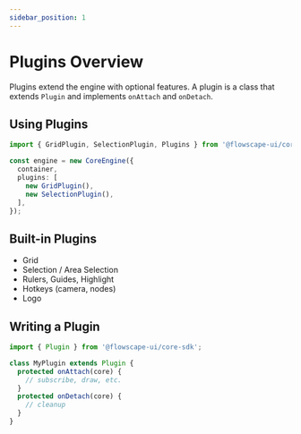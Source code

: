 ```yaml
---
sidebar_position: 1
---
```


# Plugins Overview

Plugins extend the engine with optional features. A plugin is a class that extends `Plugin` and implements `onAttach` and `onDetach`.

## Using Plugins

```ts
import { GridPlugin, SelectionPlugin, Plugins } from '@flowscape-ui/core-sdk';

const engine = new CoreEngine({
  container,
  plugins: [
    new GridPlugin(),
    new SelectionPlugin(),
  ],
});
```

## Built-in Plugins

- Grid
- Selection / Area Selection
- Rulers, Guides, Highlight
- Hotkeys (camera, nodes)
- Logo

## Writing a Plugin

```ts
import { Plugin } from '@flowscape-ui/core-sdk';

class MyPlugin extends Plugin {
  protected onAttach(core) {
    // subscribe, draw, etc.
  }
  protected onDetach(core) {
    // cleanup
  }
}
```
